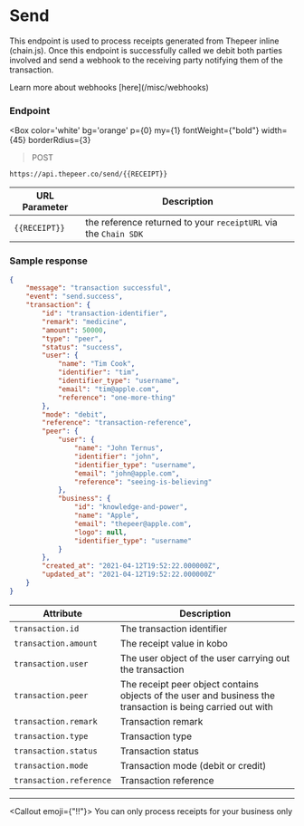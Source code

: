 
# Send

This endpoint is used to process receipts generated from Thepeer inline (chain.js). Once this endpoint is successfully called
we debit both parties involved and send a webhook to the receiving party notifying them of the transaction.

<Callout>
    Learn more about webhooks [here](/misc/webhooks)
</Callout>

### Endpoint

<Box
    color='white'
    bg='orange'
    p={0}
    my={1}
    fontWeight={"bold"}
    width={45}
    borderRdius={3}
>POST
</Box>

```
https://api.thepeer.co/send/{{RECEIPT}}
```

|URL Parameter|Description|
|---|---|
|`{{RECEIPT}}`|the reference returned to your `receiptURL` via the `Chain SDK`|

### Sample response

```json
{
    "message": "transaction successful",
    "event": "send.success",
    "transaction": {
        "id": "transaction-identifier",
        "remark": "medicine",
        "amount": 50000,
        "type": "peer",
        "status": "success",
        "user": {
            "name": "Tim Cook",
            "identifier": "tim",
            "identifier_type": "username",
            "email": "tim@apple.com",
            "reference": "one-more-thing"
        },
        "mode": "debit",
        "reference": "transaction-reference",
        "peer": {
            "user": {
                "name": "John Ternus",
                "identifier": "john",
                "identifier_type": "username",
                "email": "john@apple.com",
                "reference": "seeing-is-believing"
            },
            "business": {
                "id": "knowledge-and-power",
                "name": "Apple",
                "email": "thepeer@apple.com",
                "logo": null,
                "identifier_type": "username"
            }
        },
        "created_at": "2021-04-12T19:52:22.000000Z",
        "updated_at": "2021-04-12T19:52:22.000000Z"
    }
}
```

|Attribute|Description|
|---|---|
|`transaction.id`|The transaction identifier|
|`transaction.amount`|The receipt value in kobo|
|`transaction.user`|The user object of the user carrying out the transaction|
|`transaction.peer`|The receipt peer object contains objects of the user and business the transaction is being carried out with|
|`transaction.remark`|Transaction remark|
|`transaction.type`|Transaction type|
|`transaction.status`|Transaction status|
|`transaction.mode`|Transaction mode (debit or credit)|
|`transaction.reference`|Transaction reference|

---
<Callout emoji={"‼️"}>
    You can only process receipts for your business only
</Callout>